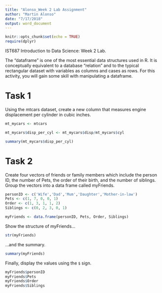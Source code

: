 ```yaml
---
title: "Alonso_Week 2 Lab Assignment"
author: "Martin Alonso"
date: "7/17/2018"
output: word_document
---
```


```r
knitr::opts_chunk$set(echo = TRUE)
require(dplyr)
```

IST687 Introduction to Data Science: Week 2 Lab.

The	“dataframe”	is	one	of	the	most	essential	data	structures	used	in	R.	It	is conceptually	equivalent	to	a	database	“relation”	and	to	the	typical	rectangular	dataset	with	variables	as columns	and	cases	as	rows.	For	this	activity,	you	will	gain	some	skill	with	manipulating	a dataframe.

# Task 1

Using the mtcars dataset, create a new column that measures engine displacement per cylinder in cubic inches. 

```r
mt_mycars <- mtcars

mt_mycars$disp_per_cyl <- mt_mycars$disp/mt_mycars$cyl

summary(mt_mycars$disp_per_cyl)
```

# Task 2

Create four vectors of friends or family members which include the person ID, the number of Pets, the order of their birth, and the number of siblings.
Group the vectors into a data frame called myFriends.

```r
personID <- c('Wife','Dad','Mum','Daughter','Mother-in-law')
Pets <- c(1, 7, 0, 0, 1)
Order <- c(1, 3, 1, 1, 2)
Siblings <- c(0, 2, 3, 0, 1)

myFriends <- data.frame(personID, Pets, Order, Siblings)
```

Show the structure of myFriends...

```r
str(myFriends)
```

...and the summary.

```r
summary(myFriends)
```

Finally, display the values using the `$` sign.
```r
myFriends$personID
myFriends$Pets
myFriends$Order
myFriends$Siblings
```
